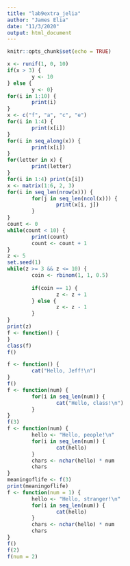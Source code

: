 ```yaml
---
title: "lab9extra_jelia"
author: "James Elia"
date: "11/3/2020"
output: html_document
---
```


```r
knitr::opts_chunk$set(echo = TRUE)
```

```r
x <- runif(1, 0, 10)  
if(x > 3) {
        y <- 10
} else {
        y <- 0}
for(i in 1:10) {
        print(i)
}
x <- c("f", "a", "c", "e")
for(i in 1:4) {
        print(x[i])  
}
for(i in seq_along(x)) {   
        print(x[i])
}
for(letter in x) {
        print(letter)
}
for(i in 1:4) print(x[i])
x <- matrix(1:6, 2, 3)
for(i in seq_len(nrow(x))) {
        for(j in seq_len(ncol(x))) {
                print(x[i, j])
        }   
}
count <- 0
while(count < 10) {
        print(count)
        count <- count + 1
}
z <- 5
set.seed(1)
while(z >= 3 && z <= 10) {
        coin <- rbinom(1, 1, 0.5)
        
        if(coin == 1) { 
                z <- z + 1
        } else {
                z <- z - 1
        } 
}
print(z)
f <- function() {
}
class(f)  
f()   
```

```r
f <- function() {
        cat("Hello, Jeff!\n")
}
f()
f <- function(num) {
        for(i in seq_len(num)) {
                cat("Hello, class!\n")
        }
}
f(3)
f <- function(num) {
        hello <- "Hello, people!\n"
        for(i in seq_len(num)) {
                cat(hello)
        }
        chars <- nchar(hello) * num
        chars
}
meaningoflife <- f(3)
print(meaningoflife)
f <- function(num = 1) {
        hello <- "Hello, stranger!\n"
        for(i in seq_len(num)) {
                cat(hello)
        }
        chars <- nchar(hello) * num
        chars
}
f()  
f(2)
f(num = 2)
```

